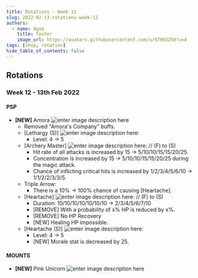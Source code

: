 ```yaml
---
title: Rotations - Week 12
slug: 2022-02-13-rotations-week-12
authors:
  - name: Agua
    title: Tester
    image_url: https://avatars.githubusercontent.com/u/97903250?v=4
tags: [shop, rotation]
hide_table_of_contents: false
---
```




## Rotations

### **Week 12** - **13th Feb 2022**

#### PSP
- **[NEW]** Amora ![enter image description here](https://cdn.olympusgg.com/images/4103.png)
    - Removed "Amora's Company" buffs.
    - [Lethargy (S)] ![enter image description here](https://cdn.olympusgg.com/images/10470.png):
        - Level: 4 -> 5
    - [Archery Master] ![enter image description here](https://cdn.olympusgg.com/images/10472.png):  // (F) to (S)
        - Hit rate of all attacks is increased by 15 -> 5/10/10/15/15/20/25.
        - Concentration is increased by 15 -> 5/10/10/15/15/20/25 during the magic attack.
        - Chance of inflicting critical hits is increased by 1/2/3/4/5/6/10 -> 1/1/2/2/3/3/5.
    - Triple Arrow:
        - There is a 10% -> 100% chance of causing [Heartache].
    - [Heartache] ![enter image description here](https://cdn.olympusgg.com/images/10474.png):  // (F) to (S)
        - Duration: 10/10/10/10/10/10/10 -> 2/3/4/5/6/7/10
        - [REMOVE] With a probability of x% HP is reduced by x%.
        - [REMOVE] No HP Recovery
        - [NEW] Healing HP impossible.
    - [Heartache (S)] ![enter image description here](https://cdn.olympusgg.com/images/10474.png):
        - Level: 4 -> 5
        - [NEW] Morale stat is decreased by 25.

#### MOUNTS 
- **[NEW]** Pink Unicorn ![enter image description here](https://cdn.olympusgg.com/images/2592.png)